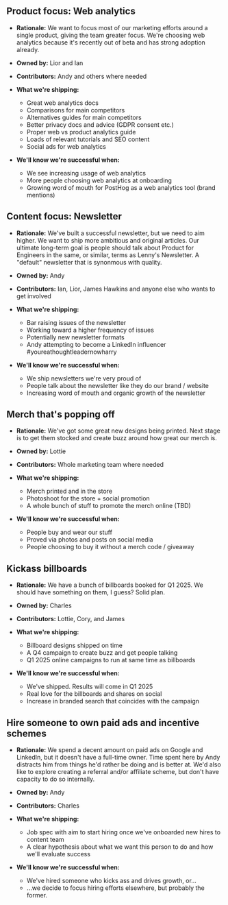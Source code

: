 ## Product focus: Web analytics

- **Rationale:** We want to focus most of our marketing efforts around a single product, giving the team greater focus. We're choosing web analytics because it's recently out of beta and has strong adoption already.

- **Owned by:** Lior and Ian

- **Contributors:** Andy and others where needed

- **What we're shipping:**
  - Great web analytics docs
  - Comparisons for main competitors
  - Alternatives guides for main competitors
  - Better privacy docs and advice (GDPR consent etc.)
  - Proper web vs product analytics guide
  - Loads of relevant tutorials and SEO content
  - Social ads for web analytics

- **We'll know we're successful when:**
  - We see increasing usage of web analytics
  - More people choosing web analytics at onboarding
  - Growing word of mouth for PostHog as a web analytics tool (brand mentions)

## Content focus: Newsletter

- **Rationale:** We've built a successful newsletter, but we need to aim higher. We want to ship more ambitious and original articles. Our ultimate long-term goal is people should talk about Product for Engineers in the same, or similar, terms as Lenny's Newsletter. A "default" newsletter that is synonmous with quality.

- **Owned by:** Andy

- **Contributors:** Ian, Lior, James Hawkins and anyone else who wants to get involved

- **What we're shipping:**
  - Bar raising issues of the newsletter
  - Working toward a higher frequency of issues
  - Potentially new newsletter formats
  - Andy attempting to become a LinkedIn influencer #youreathoughtleadernowharry

- **We'll know we're successful when:**
  - We ship newsletters we're very proud of
  - People talk about the newsletter like they do our brand / website
  - Increasing word of mouth and organic growth of the newsletter  

## Merch that's popping off

- **Rationale:** We've got some great new designs being printed. Next stage is to get them stocked and create buzz around how great our merch is.

- **Owned by:** Lottie

- **Contributors:** Whole marketing team where needed

- **What we're shipping:**
  - Merch printed and in the store
  - Photoshoot for the store + social promotion
  - A whole bunch of stuff to promote the merch online (TBD)

- **We'll know we're successful when:**
  - People buy and wear our stuff
  - Proved via photos and posts on social media
  - People choosing to buy it without a merch code / giveaway

## Kickass billboards

- **Rationale:** We have a bunch of billboards booked for Q1 2025. We should have something on them, I guess? Solid plan.

- **Owned by:** Charles

- **Contributors:** Lottie, Cory, and James

- **What we're shipping:**
  - Billboard designs shipped on time
  - A Q4 campaign to create buzz and get people talking
  - Q1 2025 online campaigns to run at same time as billboards

- **We'll know we're successful when:**
  - We've shipped. Results will come in Q1 2025
  - Real love for the billboards and shares on social
  - Increase in branded search that coincides with the campaign    

## Hire someone to own paid ads and incentive schemes

- **Rationale:** We spend a decent amount on paid ads on Google and LinkedIn, but it doesn't have a full-time owner. Time spent here by Andy distracts him from things he'd rather be doing and is better at. We'd also like to explore creating a referral and/or affiliate scheme, but don't have capacity to do so internally.

- **Owned by:** Andy

- **Contributors:** Charles

- **What we're shipping:**
  - Job spec with aim to start hiring once we've onboarded new hires to content team
  - A clear hypothesis about what we want this person to do and how we'll evaluate success

- **We'll know we're successful when:**
  - We've hired someone who kicks ass and drives growth, or...
  - ...we decide to focus hiring efforts elsewhere, but probably the former. 
